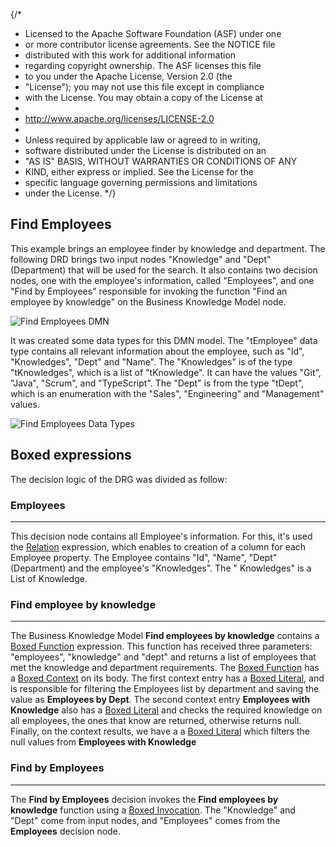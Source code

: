 {/\*

- Licensed to the Apache Software Foundation (ASF) under one
- or more contributor license agreements. See the NOTICE file
- distributed with this work for additional information
- regarding copyright ownership. The ASF licenses this file
- to you under the Apache License, Version 2.0 (the
- "License"); you may not use this file except in compliance
- with the License. You may obtain a copy of the License at
-
- http://www.apache.org/licenses/LICENSE-2.0
-
- Unless required by applicable law or agreed to in writing,
- software distributed under the License is distributed on an
- "AS IS" BASIS, WITHOUT WARRANTIES OR CONDITIONS OF ANY
- KIND, either express or implied. See the License for the
- specific language governing permissions and limitations
- under the License.
  \*/}


<Meta title="MDX/Use cases/Find Employees" of={FindEmployees} />

## Find Employees

This example brings an employee finder by knowledge and department. The following DRD brings two input nodes "Knowledge"
and "Dept" (Department) that will be used for the search. It also contains two decision nodes, one with the employee's
information, called "Employees", and one "Find by Employees" responsible for invoking the function "Find an employee by knowledge"
on the Business Knowledge Model node.

<p>
  <img src={"./find-employees-dmn.png"} alt="Find Employees DMN" title="Find Employees DMN" />
</p>

It was created some data types for this DMN model. The "tEmployee" data type contains
all relevant information about the employee, such as "Id", "Knowledges", "Dept" and "Name".
The "Knowledges" is of the type "tKnowledges", which is a list of "tKnowledge". It can have
the values "Git", "Java", "Scrum", and "TypeScript".
The "Dept" is from the type "tDept", which is an enumeration with the "Sales", "Engineering"
and "Management" values.

<p>
  <img src={"./find-employees-data-types.png"} alt="Find Employees Data Types" title="Find Employees Data Types" />
</p>

## Boxed expressions

The decision logic of the DRG was divided as follow:

### Employees

---

This decision node contains all Employee's information. For this, it's used the
[Relation](/docs/boxed-expressions-relation--overview) expression, which enables
to creation of a column for each Employee property. The Employee contains "Id", "Name", "Dept"
(Department) and the employee's "Knowledges". The " Knowledges" is a List of Knowledge.

<Story of={FindEmployees.Employees} />

### Find employee by knowledge

---

The Business Knowledge Model **Find employees by knowledge** contains a
[Boxed Function](/docs/boxed-expressions-function--overview) expression. This function has
received three parameters: "employees", "knowledge" and "dept" and returns a list of employees that met the knowledge
and department requirements. The [Boxed Function](/docs/boxed-expressions-function--overview) has a
[Boxed Context](/docs/boxed-expressions-context--overview) on its body. The first context entry has a
[Boxed Literal](/docs/boxed-expressions-literal--overview), and is responsible
for filtering the Employees list by department and saving the value as **Employees by Dept**.
The second context entry **Employees with Knowledge** also has a
[Boxed Literal](/docs/boxed-expressions-literal--overview) and checks the required knowledge on all employees,
the ones that know are returned, otherwise returns null. Finally, on the context results, we have a
a [Boxed Literal](/docs/boxed-expressions-literal--overview) which filters the null values from **Employees with Knowledge**

<Story of={FindEmployees.FindEmployeesByKnowledge} />

### Find by Employees

---

The **Find by Employees** decision invokes the **Find employees by knowledge** function using a
[Boxed Invocation](/docs/boxed-expressions-invocation--overview).
The "Knowledge" and "Dept" come from input nodes, and "Employees" comes from the **Employees** decision node.

<Story of={FindEmployees.FindByEmployees} />
